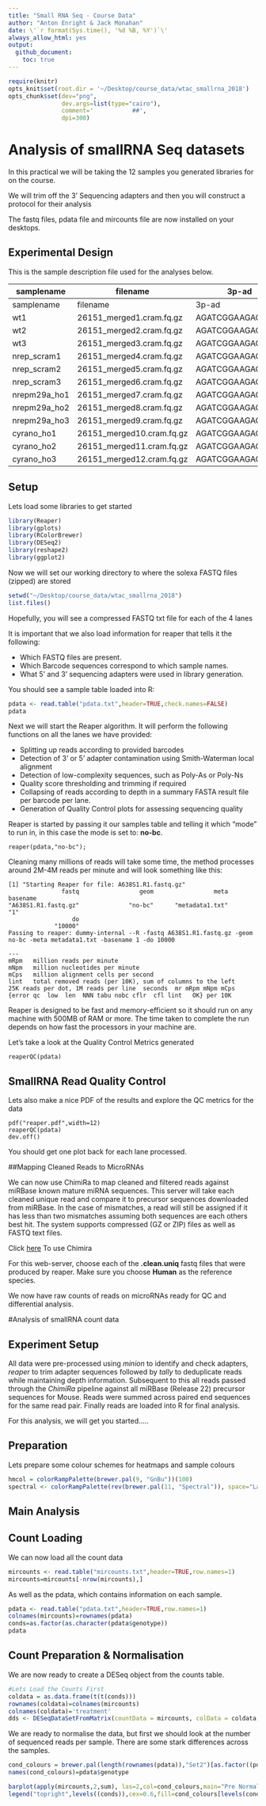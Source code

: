 ```yaml
---
title: "Small RNA Seq - Course Data"
author: "Anton Enright & Jack Monahan"
date: \'`r format(Sys.time(), '%d %B, %Y')`\'
always_allow_html: yes
output:
  github_document:
    toc: true
---
```



```r
require(knitr)
opts_knit$set(root.dir = '~/Desktop/course_data/wtac_smallrna_2018')
opts_chunk$set(dev="png", 
               dev.args=list(type="cairo"),
               comment='           ##',
               dpi=300)

```

# Analysis of smallRNA Seq datasets

In this practical we will be taking the 12 samples you generated libraries for on the course.

We will trim off the 3' Sequencing adapters and then you will construct a protocol for their analysis

The fastq files, pdata file and mircounts file are now installed on your desktops.

## Experimental Design
This is the sample description file used for the analyses below.

**samplename**|**filename**|**3p-ad**|**genotype**|**group**
--------------|------------|---------|------------|---------
samplename|filename|3p-ad|genotype|group
wt1|26151_merged1.cram.fq.gz|AGATCGGAAGAGCACA|wt|g1
wt2|26151_merged2.cram.fq.gz|AGATCGGAAGAGCACA|wt|g4
wt3|26151_merged3.cram.fq.gz|AGATCGGAAGAGCACA|wt|g6
nrep_scram1|26151_merged4.cram.fq.gz|AGATCGGAAGAGCACA|nrep_scram|g1
nrep_scram2|26151_merged5.cram.fq.gz|AGATCGGAAGAGCACA|nrep_scram|g2
nrep_scram3|26151_merged6.cram.fq.gz|AGATCGGAAGAGCACA|nrep_scram|g3
nrepm29a_ho1|26151_merged7.cram.fq.gz|AGATCGGAAGAGCACA|nrepm29a_ho|g2
nrepm29a_ho2|26151_merged8.cram.fq.gz|AGATCGGAAGAGCACA|nrepm29a_ho|g4
nrepm29a_ho3|26151_merged9.cram.fq.gz|AGATCGGAAGAGCACA|nrepm29a_ho|g5
cyrano_ho1|26151_merged10.cram.fq.gz|AGATCGGAAGAGCACA|cyrano_ho|g3
cyrano_ho2|26151_merged11.cram.fq.gz|AGATCGGAAGAGCACA|cyrano_ho|g5
cyrano_ho3|26151_merged12.cram.fq.gz|AGATCGGAAGAGCACA|cyrano_ho|g6

## Setup
Lets load some libraries to get started
```r
library(Reaper)
library(gplots)
library(RColorBrewer)
library(DESeq2)
library(reshape2)
library(ggplot2)
```

Now we will set our working directory to where the solexa FASTQ files (zipped) are stored

```r
setwd("~/Desktop/course_data/wtac_smallrna_2018")
list.files()
```

Hopefully, you will see a compressed FASTQ txt file for each of the 4 lanes

It is important that we also load information for reaper that tells it the following:

*   Which FASTQ files are present.
*   Which Barcode sequences correspond to which sample names.
*   What 5' and 3' sequencing adapters were used in library generation.

You should see a sample table loaded into R:

```r
pdata <- read.table("pdata.txt",header=TRUE,check.names=FALSE)
pdata
```


Next we will start the Reaper algorithm. It will perform the following functions on all the lanes we have provided:

*   Splitting up reads according to provided barcodes
*   Detection of 3' or 5' adapter contamination using Smith-Waterman local alignment
*   Detection of low-complexity sequences, such as Poly-As or Poly-Ns
*   Quality score thresholding and trimming if required
*   Collapsing of reads according to depth in a summary FASTA result file per barcode per lane.
*   Generation of Quality Control plots for assessing sequencing quality

Reaper is started by passing it our samples table and telling it which "mode" to run in, in this case the mode is set to: **no-bc**.

```{}
reaper(pdata,"no-bc");
```


Cleaning many millions of reads will take some time, the method processes around 2M-4M reads per minute and will look something like this:

```{}
[1] "Starting Reaper for file: A638S1.R1.fastq.gz"
               fastq                 geom                 meta             basename 
"A638S1.R1.fastq.gz"              "no-bc"      "metadata1.txt"                  "1" 
                  do 
             "10000" 
Passing to reaper: dummy-internal --R -fastq A638S1.R1.fastq.gz -geom no-bc -meta metadata1.txt -basename 1 -do 10000

---
mRpm   million reads per minute
mNpm   million nucleotides per minute
mCps   million alignment cells per second
lint   total removed reads (per 10K), sum of columns to the left
25K reads per dot, 1M reads per line  seconds  mr mRpm mNpm mCps {error qc  low  len  NNN tabu nobc cflr  cfl lint   OK} per 10K
```

Reaper is designed to be fast and memory-efficient so it should run on any machine with 500MB of RAM or more. The time taken to complete the run depends on how fast the processors in your machine are.

Let's take a look at the Quality Control Metrics generated

```{}
reaperQC(pdata)
```

## SmallRNA Read Quality Control

Lets also make a nice PDF of the results and explore the QC metrics for the data
 
```{}
pdf("reaper.pdf",width=12)
reaperQC(pdata)
dev.off()
```

You should get one plot back for each lane processed.

##Mapping Cleaned Reads to MicroRNAs

We can now use ChimiRa to map cleaned and filtered reads against miRBase known mature miRNA sequences. This server will take each cleaned unique read and compare it to precursor sequences downloaded from miRBase. In the case of mismatches, a read will still be assigned if it has less than two mismatches assuming both sequences are each others best hit. The system supports compressed (GZ or ZIP) files as well as FASTQ text files.

Click [here](http://www.ebi.ac.uk/research/enright/software/chimira) To use Chimira

For this web-server, choose each of the **.clean.uniq** fastq files that were produced by reaper. Make sure you choose **Human** as the reference species.

We now have raw counts of reads on microRNAs ready for QC and differential analysis.

#Analysis of smallRNA count data

## Experiment Setup

All data were pre-processed using *minion* to identify and check adapters, *reaper* to trim adapter sequences followed by *tally* to deduplicate reads while maintaining depth information. Subsequent to this all reads passed through the *ChimiRa* pipeline against all miRBase (Release 22) precursor sequences for Mouse. Reads were summed across paired end sequences for the same read pair. Finally reads are loaded into R for final analysis.

For this analysis, we will get you started.....

## Preparation
Lets prepare some colour schemes for heatmaps and sample colours
```r

hmcol = colorRampPalette(brewer.pal(9, "GnBu"))(100)
spectral <- colorRampPalette(rev(brewer.pal(11, "Spectral")), space="Lab")(100)

```

## Main Analysis

## Count Loading
We can now load all the count data
```r
mircounts <- read.table("mircounts.txt",header=TRUE,row.names=1)
mircounts=mircounts[-nrow(mircounts),]

```

As well as the pdata, which contains information on each sample.
```r
pdata <- read.table("pdata.txt",header=TRUE,row.names=1)
colnames(mircounts)=rownames(pdata)
conds=as.factor(as.character(pdata$genotype))
pdata

```

## Count Preparation & Normalisation
We are now ready to create a DESeq object from the counts table. 
```r

#Lets Load the Counts First
coldata = as.data.frame(t(t(conds)))
rownames(coldata)=colnames(mircounts)
colnames(coldata)='treatment'
dds <- DESeqDataSetFromMatrix(countData = mircounts, colData = coldata, design = ~ treatment)
```

We are  ready to normalise the data, but first we should look at the number of sequenced reads per sample. There are some stark differences across the samples.
```r
cond_colours = brewer.pal(length(rownames(pdata)),"Set2")[as.factor((pdata$genotype))]
names(cond_colours)=pdata$genotype

barplot(apply(mircounts,2,sum), las=2,col=cond_colours,main="Pre Normalised Counts",cex.names=0.4)
legend("topright",levels((conds)),cex=0.6,fill=cond_colours[levels(conds)])

```